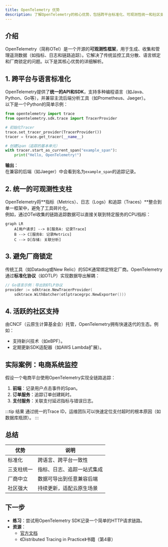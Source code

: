 ```yaml
---
title: OpenTelemetry 优势
description: 了解OpenTelemetry的核心优势，包括跨平台标准化、可观测性统一和社区支持，适合初学者的全面解析。
---
```


## 介绍

OpenTelemetry（简称OTel）是一个开源的**可观测性框架**，用于生成、收集和管理遥测数据（如指标、日志和链路追踪）。它解决了传统监控工具分散、语言绑定和厂商锁定的问题。以下是其核心优势的详细解析。

## 1. 跨平台与语言标准化

OpenTelemetry提供了**统一的API和SDK**，支持多种编程语言（如Java、Python、Go等），并兼容主流后端分析工具（如Prometheus、Jaeger）。  
以下是一个Python的简单示例：

```python
from opentelemetry import trace
from opentelemetry.sdk.trace import TracerProvider

# 初始化Tracer
trace.set_tracer_provider(TracerProvider())
tracer = trace.get_tracer(__name__)

# 创建Span（追踪的基本单元）
with tracer.start_as_current_span("example_span"):
    print("Hello, OpenTelemetry!")
```

**输出**：  
在兼容的后端（如Jaeger）中会看到名为`example_span`的追踪记录。

## 2. 统一的可观测性支柱

OpenTelemetry将**指标（Metrics）、日志（Logs）和追踪（Traces）**整合到单一框架中，避免了工具碎片化。  
例如，通过OTel收集的链路追踪数据可以直接关联到特定服务的CPU指标：

```mermaid
graph LR
    A[用户请求] --> B[服务A: 记录Trace]
    B --> C[服务B: 记录Metrics]
    C --> D[存储: 关联分析]
```

## 3. 避免厂商锁定

传统工具（如Datadog或New Relic）的SDK通常绑定特定厂商。OpenTelemetry通过**标准化协议**（如OTLP）实现数据导出解耦：

```go
// Go语言示例：导出到OTLP协议
provider := sdktrace.NewTracerProvider(
    sdktrace.WithBatcher(otlptracegrpc.NewExporter()))
```

## 4. 活跃的社区支持

由CNCF（云原生计算基金会）托管，OpenTelemetry拥有快速迭代的生态。例如：
- 支持新兴技术（如eBPF）。
- 定期更新SDK适配器（如AWS Lambda扩展）。

## 实际案例：电商系统监控

假设一个电商平台使用OpenTelemetry实现全链路追踪：
1. **前端**：记录用户点击事件的Span。
2. **订单服务**：追踪订单创建耗时。
3. **支付服务**：关联支付延迟指标与错误日志。

:::tip 结果
通过统一的Trace ID，运维团队可以快速定位支付超时的根本原因（如数据库瓶颈）。
:::

## 总结

| 优势                | 说明                              |
|---------------------|----------------------------------|
| 标准化              | 跨语言、跨平台一致性              |
| 三支柱统一          | 指标、日志、追踪一站式集成        |
| 厂商中立            | 数据可导出到任意兼容后端          |
| 社区强大            | 持续更新，适配云原生场景          |

## 下一步

- **练习**：尝试用OpenTelemetry SDK记录一个简单的HTTP请求链路。
- **资源**：  
  - [官方文档](https://opentelemetry.io/docs/)  
  - 《Distributed Tracing in Practice》书籍（第4章）